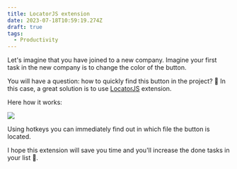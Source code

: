 ```yaml
---
title: LocatorJS extension
date: 2023-07-18T10:59:19.274Z
draft: true
tags:
  - Productivity
---
```


Let's imagine that you have joined to a new company. Imagine your first task in the new company is to change the color of the button.

You will have a question: how to quickly find this button in the project? 🤔 In this case, a great solution is to use [LocatorJS](https://www.locatorjs.com/) extension.

Here how it works:

![](/post-images/locatorJSExample.gif)

Using hotkeys you can immediately find out in which file the button is located.

I hope this extension will save you time and you'll increase the done tasks in your list 💪.
